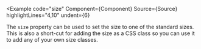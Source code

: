 
<Example
  code="size"
  Component={Component}
  Source={Source}
  highlightLines="4,10"
  undent={6}
>
  The `size` property can be used to set the size to one of the standard
  sizes.  This is also a short-cut for adding the size as a CSS class so you
  can use it to add any of your own size classes.
</Example>
